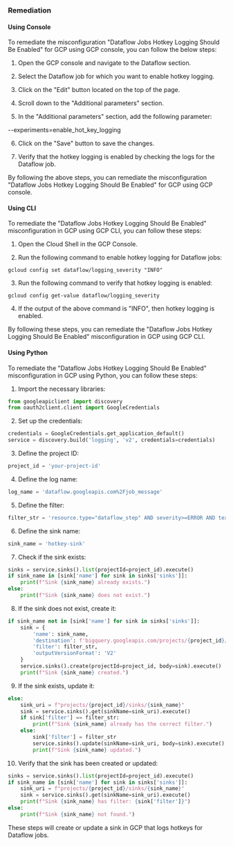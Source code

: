 ### Remediation

#### Using Console

To remediate the misconfiguration "Dataflow Jobs Hotkey Logging Should Be Enabled" for GCP using GCP console, you can follow the below steps:

1. Open the GCP console and navigate to the Dataflow section.

2. Select the Dataflow job for which you want to enable hotkey logging.

3. Click on the "Edit" button located on the top of the page.

4. Scroll down to the "Additional parameters" section.

5. In the "Additional parameters" section, add the following parameter:

--experiments=enable_hot_key_logging

6. Click on the "Save" button to save the changes.

7. Verify that the hotkey logging is enabled by checking the logs for the Dataflow job.

By following the above steps, you can remediate the misconfiguration "Dataflow Jobs Hotkey Logging Should Be Enabled" for GCP using GCP console.

#### Using CLI

To remediate the "Dataflow Jobs Hotkey Logging Should Be Enabled" misconfiguration in GCP using GCP CLI, you can follow these steps:

1. Open the Cloud Shell in the GCP Console.

2. Run the following command to enable hotkey logging for Dataflow jobs:
```
gcloud config set dataflow/logging_severity "INFO"
```

3. Run the following command to verify that hotkey logging is enabled:
```
gcloud config get-value dataflow/logging_severity
```

4. If the output of the above command is "INFO", then hotkey logging is enabled.

By following these steps, you can remediate the "Dataflow Jobs Hotkey Logging Should Be Enabled" misconfiguration in GCP using GCP CLI.

#### Using Python

To remediate the "Dataflow Jobs Hotkey Logging Should Be Enabled" misconfiguration in GCP using Python, you can follow these steps:

1. Import the necessary libraries:

```python
from googleapiclient import discovery
from oauth2client.client import GoogleCredentials
```

2. Set up the credentials:

```python
credentials = GoogleCredentials.get_application_default()
service = discovery.build('logging', 'v2', credentials=credentials)
```

3. Define the project ID:

```python
project_id = 'your-project-id'
```

4. Define the log name:

```python
log_name = 'dataflow.googleapis.com%2Fjob_message'
```

5. Define the filter:

```python
filter_str = 'resource.type="dataflow_step" AND severity>=ERROR AND textPayload:"hotkey"'
```

6. Define the sink name:

```python
sink_name = 'hotkey-sink'
```

7. Check if the sink exists:

```python
sinks = service.sinks().list(projectId=project_id).execute()
if sink_name in [sink['name'] for sink in sinks['sinks']]:
    print(f"Sink {sink_name} already exists.")
else:
    print(f"Sink {sink_name} does not exist.")
```

8. If the sink does not exist, create it:

```python
if sink_name not in [sink['name'] for sink in sinks['sinks']]:
    sink = {
        'name': sink_name,
        'destination': f'bigquery.googleapis.com/projects/{project_id}/datasets/hotkey_sink',
        'filter': filter_str,
        'outputVersionFormat': 'V2'
    }
    service.sinks().create(projectId=project_id, body=sink).execute()
    print(f"Sink {sink_name} created.")
```

9. If the sink exists, update it:

```python
else:
    sink_uri = f"projects/{project_id}/sinks/{sink_name}"
    sink = service.sinks().get(sinkName=sink_uri).execute()
    if sink['filter'] == filter_str:
        print(f"Sink {sink_name} already has the correct filter.")
    else:
        sink['filter'] = filter_str
        service.sinks().update(sinkName=sink_uri, body=sink).execute()
        print(f"Sink {sink_name} updated.")
```

10. Verify that the sink has been created or updated:

```python
sinks = service.sinks().list(projectId=project_id).execute()
if sink_name in [sink['name'] for sink in sinks['sinks']]:
    sink_uri = f"projects/{project_id}/sinks/{sink_name}"
    sink = service.sinks().get(sinkName=sink_uri).execute()
    print(f"Sink {sink_name} has filter: {sink['filter']}")
else:
    print(f"Sink {sink_name} not found.")
```

These steps will create or update a sink in GCP that logs hotkeys for Dataflow jobs.

